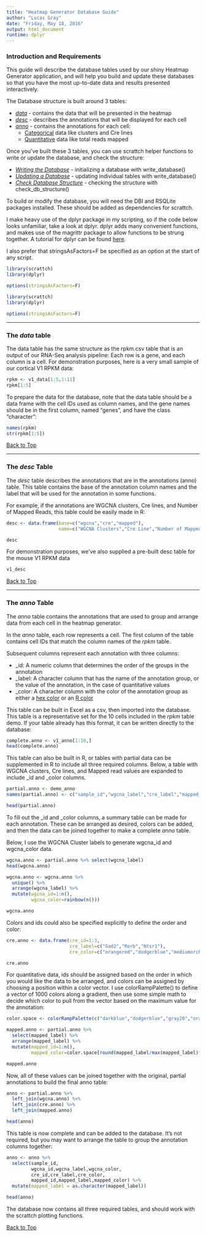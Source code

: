 ```yaml
---
title: "Heatmap Generator Database Guide"
author: "Lucas Gray"
date: "Friday, May 18, 2016"
output: html_document
runtime: dplyr
---
```

### <a name="top"></a> Introduction and Requirements

This guide will describe the database tables used by our shiny Heatmap Generator application, and will help you build and update these databases so that you have the most up-to-date data and results presented interactively.

The Database structure is built around 3 tables:

* [*data*](#rpkm_section) - contains the data that will be presented in the heatmap
* [*desc*](#desc_section) - describes the annotations that will be displayed for each cell
* [*anno*](#anno_section) - contains the annotations for each cell:
    + [Categorical](#categorical) data like clusters and Cre lines
    + [Quantitative](#quantitative) data like total reads mapped

Once you've built these 3 tables, you can use scrattch helper functions to write or update the database, and check the structure:

* [*Writing the Database*](#db_write_section) - initializing a database with write_database()
* [*Updating a Database*](#db_update_section) - updating individual tables with write_database()
* [*Check Database Structure*](#db_write_section) - checking the structure with check_db_structure()

To build or modify the database, you will need the DBI and RSQLite packages installed. These should be added as dependencies for scrattch.

I make heavy use of the dplyr package in my scripting, so if the code below looks unfamiliar, take a look at dplyr. dplyr adds many convenient functions, and makes use of the magrittr package to allow functions to be strung together. A tutorial for dplyr can be found [here](https://cran.rstudio.com/web/packages/dplyr/vignettes/introduction.html).

I also prefer that stringsAsFactors=F be specified as an option at the start of any script.

```r
library(scrattch)
library(dplyr)

options(stringsAsFactors=F)
```

```r
library(scrattch)
library(dplyr)

options(stringsAsFactors=F)
```

-----

### <a name="rpkm_section"></a> The *data* table

The data table has the same structure as the rpkm.csv table that is an output of our RNA-Seq analysis pipeline: Each row is a gene, and each column is a cell. For demonstration purposes, here is a very small sample of our cortical V1 RPKM data:

```r
rpkm <- v1_data[1:5,1:11]
rpkm[1:5]
```

To prepare the data for the database, note that the data table should be a data frame with the cell IDs used as column names, and the gene names should be in the first column, named "genes", and have the class "character":
```r
names(rpkm)
str(rpkm[1:5])
```

[Back to Top](#top)

-----

### <a name="desc_section"></a> The *desc* Table

The *desc* table describes the annotations that are in the annotations (anno) table. This table contains the base of the annotation column names and the label that will be used for the annotation in some functions.

For example, if the annotations are WGCNA clusters, Cre lines, and Number of Mapped Reads, this table could be easily made in R:

```r
desc <- data.frame(base=c("wgcna","cre","mapped"),
                   name=c("WGCNA Clusters","Cre Line","Number of Mapped Reads"))

desc
```

For demonstration purposes, we've also supplied a pre-built desc table for the mouse V1 RPKM data

```r
v1_desc
```


[Back to Top](#top)

-----

### <a name="anno_section"></a> The *anno* Table

The *anno* table contains the annotations that are used to group and arrange data from each cell in the heatmap generator.

In the *anno* table, each row represents a cell. The first column of the table contains cell IDs that match the column names of the *rpkm* table.

Subsequent columns represent each annotation with three columns:

* _id: A numeric column that determines the order of the groups in the annotation
* _label: A character column that has the name of the annotation group, or the value of the annotation, in the case of quantitative values
* _color: A character column with the color of the annotation group as either a [hex color](http://www.color-hex.com/) or an [R color](http://www.stat.columbia.edu/~tzheng/files/Rcolor.pdf)

This table can be built in Excel as a csv, then imported into the database. This table is a representative set for the 10 cells included in the *rpkm* table demo. If your table already has this format, it can be written directly to the database:

```r
complete.anno <- v1_anno[1:10,]
head(complete.anno)
```

This table can also be built in R, or tables with partial data can be supplemented in R to include all three required columns. Below, a table with WGCNA clusters, Cre lines, and Mapped read values are expanded to include \_id and \_color columns.

```r
partial.anno <- demo_anno
names(partial.anno) <- c("sample_id","wgcna_label","cre_label","mapped_label")

head(partial.anno)
```

<a name="categorical"></a>To fill out the \_id and \_color columns, a summary table can be made for each annotation. These can be arranged as desired, colors can be added, and then the data can be joined together to make a complete *anno* table.

Below, I use the WGCNA Cluster labels to generate wgcna_id and wgcna_color data.
```r
wgcna.anno <- partial.anno %>% select(wgcna_label)
head(wgcna.anno)

wgcna.anno <- wgcna.anno %>%
  unique() %>%
  arrange(wgcna_label) %>%
  mutate(wgcna_id=1:n(),
         wgcna_color=rainbow(n()))

wgcna.anno

```

Colors and ids could also be specified explicitly to define the order and color:
```r
cre.anno <- data.frame(cre_id=1:3,
                       cre_label=c("Gad2","Rorb","Ntsr1"),
                       cre_color=c("orangered","dodgerblue","mediumorchid4"))

cre.anno
```

<a name="quantitative"></a>For quantitative data, ids should be assigned based on the order in which you would like the data to be arranged, and colors can be assigned by choosing a position within a color vector. I use colorRampPalette() to define a vector of 1000 colors along a gradient, then use some simple math to decide which color to pull from the vector based on the maximum value for the annotation:
```r
color.space <- colorRampPalette(c("darkblue","dodgerblue","gray20","orangered","red"))(1000)

mapped.anno <- partial.anno %>% 
  select(mapped_label) %>% 
  arrange(mapped_label) %>%
  mutate(mapped_id=1:n(),
         mapped_color=color.space[round(mapped_label/max(mapped_label)*1000,0)])

mapped.anno
```

Now, all of these values can be joined together with the original, partial annotations to build the final anno table:
```r
anno <- partial.anno %>%
  left_join(wgcna.anno) %>%
  left_join(cre.anno) %>%
  left_join(mapped.anno)

head(anno)
```

This table is now complete and can be added to the database. It's not required, but you may want to arrange the table to group the annotation columns together:
```r
anno <- anno %>%
  select(sample_id,
         wgcna_id,wgcna_label,wgcna_color,
         cre_id,cre_label,cre_color,
         mapped_id,mapped_label,mapped_color) %>%
  mutate(mapped_label = as.character(mapped_label))

head(anno)
```

The database now contains all three required tables, and should work with the scrattch plotting functions.

[Back to Top](#top)


